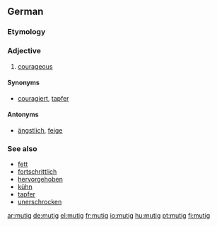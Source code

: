 ==German==

===Etymology===
{{suffix|Mut|ig|lang=de}}

===Adjective===
{{de-adj|mutiger|mutigsten}}

# [[courageous]]

====Synonyms====
* [[couragiert]], [[tapfer]]

====Antonyms====
* [[ängstlich]], [[feige]]

===See also===
* [[fett]]
* [[fortschrittlich]]
* [[hervorgehoben]]
* [[kühn]]
* [[tapfer]]
* [[unerschrocken]]

[[ar:mutig]]
[[de:mutig]]
[[el:mutig]]
[[fr:mutig]]
[[io:mutig]]
[[hu:mutig]]
[[pt:mutig]]
[[fi:mutig]]